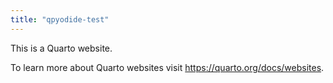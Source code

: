 ```yaml
---
title: "qpyodide-test"
---
```


This is a Quarto website.

To learn more about Quarto websites visit <https://quarto.org/docs/websites>.
